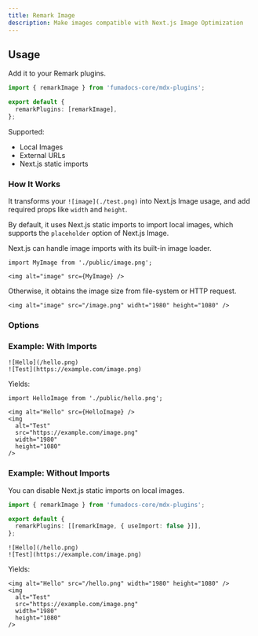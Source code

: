 ```yaml
---
title: Remark Image
description: Make images compatible with Next.js Image Optimization
---
```


## Usage

Add it to your Remark plugins.

```ts
import { remarkImage } from 'fumadocs-core/mdx-plugins';

export default {
  remarkPlugins: [remarkImage],
};
```

Supported:

- Local Images
- External URLs
- Next.js static imports

### How It Works

It transforms your `![image](./test.png)` into Next.js Image usage, and add required props like `width` and `height`.

By default, it uses Next.js static imports to import local images, which supports the `placeholder` option of Next.js Image.

Next.js can handle image imports with its built-in image loader.

```mdx
import MyImage from './public/image.png';

<img alt="image" src={MyImage} />
```

Otherwise, it obtains the image size from file-system or HTTP request.

```mdx
<img alt="image" src="/image.png" widht="1980" height="1080" />
```

### Options

<AutoTypeTable
  path="./content/docs/headless/props.ts"
  name="RemarkImageOptions"
/>

### Example: With Imports

```mdx
![Hello](/hello.png)
![Test](https://example.com/image.png)
```

Yields:

```mdx
import HelloImage from './public/hello.png';

<img alt="Hello" src={HelloImage} />
<img
  alt="Test"
  src="https://example.com/image.png"
  width="1980"
  height="1080"
/>
```

### Example: Without Imports

You can disable Next.js static imports on local images.

```ts
import { remarkImage } from 'fumadocs-core/mdx-plugins';

export default {
  remarkPlugins: [[remarkImage, { useImport: false }]],
};
```

```mdx
![Hello](/hello.png)
![Test](https://example.com/image.png)
```

Yields:

```mdx
<img alt="Hello" src="/hello.png" width="1980" height="1080" />
<img
  alt="Test"
  src="https://example.com/image.png"
  width="1980"
  height="1080"
/>
```

